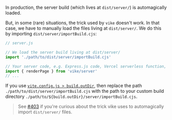 In production, the server build (which lives at `dist/server/`) is automagically loaded.

But, in some (rare) situations, the trick used by `vike` doesn't work. In that case, we have to manually load the files living at `dist/server/`. We do this by importing `dist/server/importBuild.cjs`:

```js
// server.js

// We load the server build living at dist/server/
import './path/to/dist/server/importBuild.cjs'

// Your server code, e.g. Express.js code, Vercel serverless function, Cloudflare Worker, ...
import { renderPage } from 'vike/server'
// ...
```

If you use [`vite.config.js > build.outDir`](https://vitejs.dev/config/build-options.html#build-outdir), then replace the path `./path/to/dist/server/importBuild.cjs` with the path to your custom build directory `./path/to/${build.outDir}/server/importBuild.cjs`.

> See [#403](https://github.com/brillout/vike/issues/403) if you're curious about the trick vike uses to automagically import `dist/server/` files.
